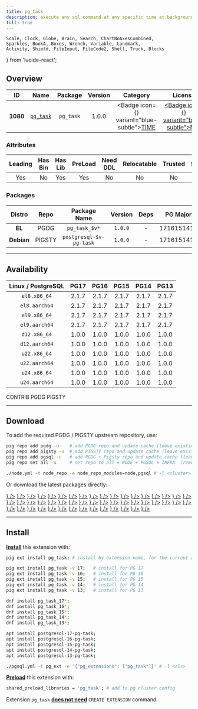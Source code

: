 ```yaml
---
title: pg_task
description: execute any sql command at any specific time at background
full: true
---
```


    Scale, Clock, Globe, Brain, Search, ChartNoAxesCombined,
    Sparkles, BookA, Boxes, Wrench, Variable, Landmark,
    Activity, Shield, FileInput, FileCode2, Shell, Truck, Blocks
} from 'lucide-react';

## Overview

| <TooltipIconButton tooltip="Extension unique identifier" side="top">ID</TooltipIconButton> | <TooltipIconButton tooltip="Extension name" side="top">Name</TooltipIconButton> | <TooltipIconButton tooltip="Package name for installation" side="top">Package</TooltipIconButton> | <TooltipIconButton tooltip="Latest available extension version" side="top">Version</TooltipIconButton> | <TooltipIconButton tooltip="Extension category" side="top">Category</TooltipIconButton> | <TooltipIconButton tooltip="Open source license" side="top">License</TooltipIconButton> | <TooltipIconButton tooltip="Programming language" side="top">Lang</TooltipIconButton> |
|:--------:|:--------:|:----------:|:--------------:|:---------------------------------------:|:------------------------------------------------------:|:----:|
| **1080** | [`pg_task`](https://github.com/RekGRpth/pg_task) | `pg_task` | 1.0.0 | <Badge icon={<Clock />} variant="blue-subtle"><a href="/ext/time" className="no-underline">TIME</a></Badge> | <a href="/ext/list/license#mit" className="no-underline"><Badge icon={<Scale />} variant="blue-subtle">MIT</Badge></a> | <a href="/ext/list/lang#c"><Badge icon={<FileCode2 />} variant="blue-subtle">C</Badge></a> |

### Attributes

| <TooltipIconButton tooltip="The Primary Leading extension in the Package" side="top">Leading</TooltipIconButton> | <TooltipIconButton tooltip="Contains binary utils" side="top">Has Bin</TooltipIconButton> | <TooltipIconButton tooltip="Contains .so shared library files" side="top">Has Lib</TooltipIconButton> | <TooltipIconButton tooltip="Requires preloading via shared_preload_libraries" side="top">PreLoad</TooltipIconButton> | <TooltipIconButton tooltip="Requires CREATE EXTENSION DDL command" side="top">Need DDL</TooltipIconButton> | <TooltipIconButton tooltip="Can be installed in any schema" side="top">Relocatable</TooltipIconButton> | <TooltipIconButton tooltip="Can be created by non-superuser" side="top">Trusted</TooltipIconButton> | <TooltipIconButton tooltip="Schemas used by this extension" side="top">Schemas</TooltipIconButton> |
|:-------:|:-------:|:-------:|:-------:|:--------:|:-----------:|:-------:|:-------:|
| Yes | No | Yes | Yes | No | No | No | - |

### Packages

| <TooltipIconButton tooltip="Linux distribution family, EL or Debian" side="top">Distro</TooltipIconButton> | <TooltipIconButton tooltip="Package repository" side="top">Repo</TooltipIconButton> | <TooltipIconButton tooltip="The RPM/DEB Package Name Pattern (replace $v with real pg major)" side="top">Package Name</TooltipIconButton> | <TooltipIconButton tooltip="Latest package version" side="top">Version</TooltipIconButton> | <TooltipIconButton tooltip="RPM/DEB Package dependencies" side="top">Deps</TooltipIconButton> | <TooltipIconButton tooltip="Available in these PostgreSQL Major Versions" side="top">PG Major</TooltipIconButton> |
|:----------:|:--------:|:------------------------:|:-----------:|:------------:|:------------------:|
|   **EL**   | <Badge variant="blue-subtle"><span className="font-bold">PGDG</span></Badge> | `pg_task_$v*` | `1.0.0` | - | <Badge variant="green-subtle">17</Badge><Badge variant="green-subtle">16</Badge><Badge variant="green-subtle">15</Badge><Badge variant="green-subtle">14</Badge><Badge variant="green-subtle">13</Badge> |
| **Debian** | <Badge variant="amber-subtle"><span className="font-bold">PIGSTY</span></Badge> | `postgresql-$v-pg-task` | `1.0.0` | - | <Badge variant="green-subtle">17</Badge><Badge variant="green-subtle">16</Badge><Badge variant="green-subtle">15</Badge><Badge variant="green-subtle">14</Badge><Badge variant="green-subtle">13</Badge> |



------

## Availability

| <TooltipIconButton tooltip="Linux Distro Arch / PostgreSQL Major Version" side="top">Linux / PostgreSQL </TooltipIconButton> | **PG17** | **PG16** | **PG15** | **PG14** | **PG13** |
|:-----:|:-----:|:-----:|:-----:|:-----:|:-----:|
| `el8.x86_64` | <Badge variant="blue-subtle">2.1.7</Badge> | <Badge variant="blue-subtle">2.1.7</Badge> | <Badge variant="blue-subtle">2.1.7</Badge> | <Badge variant="blue-subtle">2.1.7</Badge> | <Badge variant="blue-subtle">2.1.7</Badge> |
| `el8.aarch64` | <Badge variant="blue-subtle">2.1.7</Badge> | <Badge variant="blue-subtle">2.1.7</Badge> | <Badge variant="blue-subtle">2.1.7</Badge> | <Badge variant="blue-subtle">2.1.7</Badge> | <Badge variant="blue-subtle">2.1.7</Badge> |
| `el9.x86_64` | <Badge variant="blue-subtle">2.1.7</Badge> | <Badge variant="blue-subtle">2.1.7</Badge> | <Badge variant="blue-subtle">2.1.7</Badge> | <Badge variant="blue-subtle">2.1.7</Badge> | <Badge variant="blue-subtle">2.1.7</Badge> |
| `el9.aarch64` | <Badge variant="blue-subtle">2.1.7</Badge> | <Badge variant="blue-subtle">2.1.7</Badge> | <Badge variant="blue-subtle">2.1.7</Badge> | <Badge variant="blue-subtle">2.1.7</Badge> | <Badge variant="blue-subtle">2.1.7</Badge> |
| `d12.x86_64` | <Badge variant="amber-subtle">1.0.0</Badge> | <Badge variant="amber-subtle">1.0.0</Badge> | <Badge variant="amber-subtle">1.0.0</Badge> | <Badge variant="amber-subtle">1.0.0</Badge> | <Badge variant="amber-subtle">1.0.0</Badge> |
| `d12.aarch64` | <Badge variant="amber-subtle">1.0.0</Badge> | <Badge variant="amber-subtle">1.0.0</Badge> | <Badge variant="amber-subtle">1.0.0</Badge> | <Badge variant="amber-subtle">1.0.0</Badge> | <Badge variant="amber-subtle">1.0.0</Badge> |
| `u22.x86_64` | <Badge variant="amber-subtle">1.0.0</Badge> | <Badge variant="amber-subtle">1.0.0</Badge> | <Badge variant="amber-subtle">1.0.0</Badge> | <Badge variant="amber-subtle">1.0.0</Badge> | <Badge variant="amber-subtle">1.0.0</Badge> |
| `u22.aarch64` | <Badge variant="amber-subtle">1.0.0</Badge> | <Badge variant="amber-subtle">1.0.0</Badge> | <Badge variant="amber-subtle">1.0.0</Badge> | <Badge variant="amber-subtle">1.0.0</Badge> | <Badge variant="amber-subtle">1.0.0</Badge> |
| `u24.x86_64` | <Badge variant="amber-subtle">1.0.0</Badge> | <Badge variant="amber-subtle">1.0.0</Badge> | <Badge variant="amber-subtle">1.0.0</Badge> | <Badge variant="amber-subtle">1.0.0</Badge> | <Badge variant="amber-subtle">1.0.0</Badge> |
| `u24.aarch64` | <Badge variant="amber-subtle">1.0.0</Badge> | <Badge variant="amber-subtle">1.0.0</Badge> | <Badge variant="amber-subtle">1.0.0</Badge> | <Badge variant="amber-subtle">1.0.0</Badge> | <Badge variant="amber-subtle">1.0.0</Badge> |

<Badge variant="green-subtle"><span className="font-black">CONTRIB</span></Badge> <Badge variant="blue-subtle"><span className="font-black">PGDG</span></Badge> <Badge variant="amber-subtle"><span className="font-black">PIGSTY</span></Badge>

------

## Download

To add the required PGDG / PIGSTY upstream repository, use:

```bash tab="pig"
pig repo add pgdg -u    # add PGDG repo and update cache (leave existing repos)
pig repo add pigsty -u  # add PIGSTY repo and update cache (leave existing repos)
pig repo add pgsql -u   # add PGDG + Pigsty repo and update cache (leave existing repos)
pig repo set all -u     # set repo to all = NODE + PGSQL + INFRA  (remove existing repos)
```
```bash tab="pigsty"
./node.yml -t node_repo -e node_repo_modules=node,pgsql # -l <cluster>
```

Or download the latest packages directly:

<Files>
    <Folder name="el8.x86_64">
        <a href="https://download.postgresql.org/pub/repos/yum/17/redhat/rhel-8-x86_64/pg_task_17-2.1.7-1PGDG.rhel8.x86_64.rpm"><File name="pg_task_17-2.1.7-1PGDG.rhel8.x86_64.rpm" icon={<Package className="text-emerald-500" />} /></a>
        <a href="https://download.postgresql.org/pub/repos/yum/16/redhat/rhel-8-x86_64/pg_task_16-2.1.7-1PGDG.rhel8.x86_64.rpm"><File name="pg_task_16-2.1.7-1PGDG.rhel8.x86_64.rpm" icon={<Package className="text-emerald-500" />} /></a>
        <a href="https://download.postgresql.org/pub/repos/yum/15/redhat/rhel-8-x86_64/pg_task_15-2.1.7-1PGDG.rhel8.x86_64.rpm"><File name="pg_task_15-2.1.7-1PGDG.rhel8.x86_64.rpm" icon={<Package className="text-emerald-500" />} /></a>
        <a href="https://download.postgresql.org/pub/repos/yum/14/redhat/rhel-8-x86_64/pg_task_14-2.1.7-1PGDG.rhel8.x86_64.rpm"><File name="pg_task_14-2.1.7-1PGDG.rhel8.x86_64.rpm" icon={<Package className="text-emerald-500" />} /></a>
        <a href="https://download.postgresql.org/pub/repos/yum/13/redhat/rhel-8-x86_64/pg_task_13-2.1.7-1PGDG.rhel8.x86_64.rpm"><File name="pg_task_13-2.1.7-1PGDG.rhel8.x86_64.rpm" icon={<Package className="text-emerald-500" />} /></a>
    </Folder>
    <Folder name="el8.aarch64">
        <a href="https://download.postgresql.org/pub/repos/yum/17/redhat/rhel-8-aarch64/pg_task_17-2.1.7-1PGDG.rhel8.aarch64.rpm"><File name="pg_task_17-2.1.7-1PGDG.rhel8.aarch64.rpm" icon={<Package className="text-orange-500" />} /></a>
        <a href="https://download.postgresql.org/pub/repos/yum/16/redhat/rhel-8-aarch64/pg_task_16-2.1.7-1PGDG.rhel8.aarch64.rpm"><File name="pg_task_16-2.1.7-1PGDG.rhel8.aarch64.rpm" icon={<Package className="text-orange-500" />} /></a>
        <a href="https://download.postgresql.org/pub/repos/yum/15/redhat/rhel-8-aarch64/pg_task_15-2.1.7-1PGDG.rhel8.aarch64.rpm"><File name="pg_task_15-2.1.7-1PGDG.rhel8.aarch64.rpm" icon={<Package className="text-orange-500" />} /></a>
        <a href="https://download.postgresql.org/pub/repos/yum/14/redhat/rhel-8-aarch64/pg_task_14-2.1.7-1PGDG.rhel8.aarch64.rpm"><File name="pg_task_14-2.1.7-1PGDG.rhel8.aarch64.rpm" icon={<Package className="text-orange-500" />} /></a>
        <a href="https://download.postgresql.org/pub/repos/yum/13/redhat/rhel-8-aarch64/pg_task_13-2.1.7-1PGDG.rhel8.aarch64.rpm"><File name="pg_task_13-2.1.7-1PGDG.rhel8.aarch64.rpm" icon={<Package className="text-orange-500" />} /></a>
    </Folder>
    <Folder name="el9.x86_64">
        <a href="https://download.postgresql.org/pub/repos/yum/17/redhat/rhel-9-x86_64/pg_task_17-2.1.7-1PGDG.rhel9.x86_64.rpm"><File name="pg_task_17-2.1.7-1PGDG.rhel9.x86_64.rpm" icon={<Package className="text-emerald-500" />} /></a>
        <a href="https://download.postgresql.org/pub/repos/yum/16/redhat/rhel-9-x86_64/pg_task_16-2.1.7-1PGDG.rhel9.x86_64.rpm"><File name="pg_task_16-2.1.7-1PGDG.rhel9.x86_64.rpm" icon={<Package className="text-emerald-500" />} /></a>
        <a href="https://download.postgresql.org/pub/repos/yum/15/redhat/rhel-9-x86_64/pg_task_15-2.1.7-1PGDG.rhel9.x86_64.rpm"><File name="pg_task_15-2.1.7-1PGDG.rhel9.x86_64.rpm" icon={<Package className="text-emerald-500" />} /></a>
        <a href="https://download.postgresql.org/pub/repos/yum/14/redhat/rhel-9-x86_64/pg_task_14-2.1.7-1PGDG.rhel9.x86_64.rpm"><File name="pg_task_14-2.1.7-1PGDG.rhel9.x86_64.rpm" icon={<Package className="text-emerald-500" />} /></a>
        <a href="https://download.postgresql.org/pub/repos/yum/13/redhat/rhel-9-x86_64/pg_task_13-2.1.7-1PGDG.rhel9.x86_64.rpm"><File name="pg_task_13-2.1.7-1PGDG.rhel9.x86_64.rpm" icon={<Package className="text-emerald-500" />} /></a>
    </Folder>
    <Folder name="el9.aarch64">
        <a href="https://download.postgresql.org/pub/repos/yum/17/redhat/rhel-9-aarch64/pg_task_17-2.1.7-1PGDG.rhel9.aarch64.rpm"><File name="pg_task_17-2.1.7-1PGDG.rhel9.aarch64.rpm" icon={<Package className="text-orange-500" />} /></a>
        <a href="https://download.postgresql.org/pub/repos/yum/16/redhat/rhel-9-aarch64/pg_task_16-2.1.7-1PGDG.rhel9.aarch64.rpm"><File name="pg_task_16-2.1.7-1PGDG.rhel9.aarch64.rpm" icon={<Package className="text-orange-500" />} /></a>
        <a href="https://download.postgresql.org/pub/repos/yum/15/redhat/rhel-9-aarch64/pg_task_15-2.1.7-1PGDG.rhel9.aarch64.rpm"><File name="pg_task_15-2.1.7-1PGDG.rhel9.aarch64.rpm" icon={<Package className="text-orange-500" />} /></a>
        <a href="https://download.postgresql.org/pub/repos/yum/14/redhat/rhel-9-aarch64/pg_task_14-2.1.7-1PGDG.rhel9.aarch64.rpm"><File name="pg_task_14-2.1.7-1PGDG.rhel9.aarch64.rpm" icon={<Package className="text-orange-500" />} /></a>
        <a href="https://download.postgresql.org/pub/repos/yum/13/redhat/rhel-9-aarch64/pg_task_13-2.1.7-1PGDG.rhel9.aarch64.rpm"><File name="pg_task_13-2.1.7-1PGDG.rhel9.aarch64.rpm" icon={<Package className="text-orange-500" />} /></a>
    </Folder>
    <Folder name="d12.x86_64">
        <a href="https://repo.pigsty.io/apt/pgsql/bookworm/pool/main/p/pg-task/postgresql-17-pg-task_1.0.0-3PIGSTY~bookworm_amd64.deb"><File name="postgresql-17-pg-task_1.0.0-3PIGSTY~bookworm_amd64.deb" icon={<Box className="text-emerald-500" />} /></a>
        <a href="https://repo.pigsty.io/apt/pgsql/bookworm/pool/main/p/pg-task/postgresql-16-pg-task_1.0.0-3PIGSTY~bookworm_amd64.deb"><File name="postgresql-16-pg-task_1.0.0-3PIGSTY~bookworm_amd64.deb" icon={<Box className="text-emerald-500" />} /></a>
        <a href="https://repo.pigsty.io/apt/pgsql/bookworm/pool/main/p/pg-task/postgresql-15-pg-task_1.0.0-3PIGSTY~bookworm_amd64.deb"><File name="postgresql-15-pg-task_1.0.0-3PIGSTY~bookworm_amd64.deb" icon={<Box className="text-emerald-500" />} /></a>
        <a href="https://repo.pigsty.io/apt/pgsql/bookworm/pool/main/p/pg-task/postgresql-14-pg-task_1.0.0-3PIGSTY~bookworm_amd64.deb"><File name="postgresql-14-pg-task_1.0.0-3PIGSTY~bookworm_amd64.deb" icon={<Box className="text-emerald-500" />} /></a>
        <a href="https://repo.pigsty.io/apt/pgsql/bookworm/pool/main/p/pg-task/postgresql-13-pg-task_1.0.0-3PIGSTY~bookworm_amd64.deb"><File name="postgresql-13-pg-task_1.0.0-3PIGSTY~bookworm_amd64.deb" icon={<Box className="text-emerald-500" />} /></a>
    </Folder>
    <Folder name="d12.aarch64">
        <a href="https://repo.pigsty.io/apt/pgsql/bookworm/pool/main/p/pg-task/postgresql-17-pg-task_1.0.0-3PIGSTY~bookworm_arm64.deb"><File name="postgresql-17-pg-task_1.0.0-3PIGSTY~bookworm_arm64.deb" icon={<Box className="text-orange-500" />} /></a>
        <a href="https://repo.pigsty.io/apt/pgsql/bookworm/pool/main/p/pg-task/postgresql-16-pg-task_1.0.0-3PIGSTY~bookworm_arm64.deb"><File name="postgresql-16-pg-task_1.0.0-3PIGSTY~bookworm_arm64.deb" icon={<Box className="text-orange-500" />} /></a>
        <a href="https://repo.pigsty.io/apt/pgsql/bookworm/pool/main/p/pg-task/postgresql-15-pg-task_1.0.0-3PIGSTY~bookworm_arm64.deb"><File name="postgresql-15-pg-task_1.0.0-3PIGSTY~bookworm_arm64.deb" icon={<Box className="text-orange-500" />} /></a>
        <a href="https://repo.pigsty.io/apt/pgsql/bookworm/pool/main/p/pg-task/postgresql-14-pg-task_1.0.0-3PIGSTY~bookworm_arm64.deb"><File name="postgresql-14-pg-task_1.0.0-3PIGSTY~bookworm_arm64.deb" icon={<Box className="text-orange-500" />} /></a>
        <a href="https://repo.pigsty.io/apt/pgsql/bookworm/pool/main/p/pg-task/postgresql-13-pg-task_1.0.0-3PIGSTY~bookworm_arm64.deb"><File name="postgresql-13-pg-task_1.0.0-3PIGSTY~bookworm_arm64.deb" icon={<Box className="text-orange-500" />} /></a>
    </Folder>
    <Folder name="u22.x86_64">
        <a href="https://repo.pigsty.io/apt/pgsql/jammy/pool/main/p/pg-task/postgresql-17-pg-task_1.0.0-3PIGSTY~jammy_amd64.deb"><File name="postgresql-17-pg-task_1.0.0-3PIGSTY~jammy_amd64.deb" icon={<Box className="text-emerald-500" />} /></a>
        <a href="https://repo.pigsty.io/apt/pgsql/jammy/pool/main/p/pg-task/postgresql-16-pg-task_1.0.0-3PIGSTY~jammy_amd64.deb"><File name="postgresql-16-pg-task_1.0.0-3PIGSTY~jammy_amd64.deb" icon={<Box className="text-emerald-500" />} /></a>
        <a href="https://repo.pigsty.io/apt/pgsql/jammy/pool/main/p/pg-task/postgresql-15-pg-task_1.0.0-3PIGSTY~jammy_amd64.deb"><File name="postgresql-15-pg-task_1.0.0-3PIGSTY~jammy_amd64.deb" icon={<Box className="text-emerald-500" />} /></a>
        <a href="https://repo.pigsty.io/apt/pgsql/jammy/pool/main/p/pg-task/postgresql-14-pg-task_1.0.0-3PIGSTY~jammy_amd64.deb"><File name="postgresql-14-pg-task_1.0.0-3PIGSTY~jammy_amd64.deb" icon={<Box className="text-emerald-500" />} /></a>
        <a href="https://repo.pigsty.io/apt/pgsql/jammy/pool/main/p/pg-task/postgresql-13-pg-task_1.0.0-3PIGSTY~jammy_amd64.deb"><File name="postgresql-13-pg-task_1.0.0-3PIGSTY~jammy_amd64.deb" icon={<Box className="text-emerald-500" />} /></a>
    </Folder>
    <Folder name="u22.aarch64">
        <a href="https://repo.pigsty.io/apt/pgsql/jammy/pool/main/p/pg-task/postgresql-17-pg-task_1.0.0-3PIGSTY~jammy_arm64.deb"><File name="postgresql-17-pg-task_1.0.0-3PIGSTY~jammy_arm64.deb" icon={<Box className="text-orange-500" />} /></a>
        <a href="https://repo.pigsty.io/apt/pgsql/jammy/pool/main/p/pg-task/postgresql-16-pg-task_1.0.0-3PIGSTY~jammy_arm64.deb"><File name="postgresql-16-pg-task_1.0.0-3PIGSTY~jammy_arm64.deb" icon={<Box className="text-orange-500" />} /></a>
        <a href="https://repo.pigsty.io/apt/pgsql/jammy/pool/main/p/pg-task/postgresql-15-pg-task_1.0.0-3PIGSTY~jammy_arm64.deb"><File name="postgresql-15-pg-task_1.0.0-3PIGSTY~jammy_arm64.deb" icon={<Box className="text-orange-500" />} /></a>
        <a href="https://repo.pigsty.io/apt/pgsql/jammy/pool/main/p/pg-task/postgresql-14-pg-task_1.0.0-3PIGSTY~jammy_arm64.deb"><File name="postgresql-14-pg-task_1.0.0-3PIGSTY~jammy_arm64.deb" icon={<Box className="text-orange-500" />} /></a>
        <a href="https://repo.pigsty.io/apt/pgsql/jammy/pool/main/p/pg-task/postgresql-13-pg-task_1.0.0-3PIGSTY~jammy_arm64.deb"><File name="postgresql-13-pg-task_1.0.0-3PIGSTY~jammy_arm64.deb" icon={<Box className="text-orange-500" />} /></a>
    </Folder>
    <Folder name="u24.x86_64">
        <a href="https://repo.pigsty.io/apt/pgsql/noble/pool/main/p/pg-task/postgresql-17-pg-task_1.0.0-3PIGSTY~noble_amd64.deb"><File name="postgresql-17-pg-task_1.0.0-3PIGSTY~noble_amd64.deb" icon={<Box className="text-emerald-500" />} /></a>
        <a href="https://repo.pigsty.io/apt/pgsql/noble/pool/main/p/pg-task/postgresql-16-pg-task_1.0.0-3PIGSTY~noble_amd64.deb"><File name="postgresql-16-pg-task_1.0.0-3PIGSTY~noble_amd64.deb" icon={<Box className="text-emerald-500" />} /></a>
        <a href="https://repo.pigsty.io/apt/pgsql/noble/pool/main/p/pg-task/postgresql-15-pg-task_1.0.0-3PIGSTY~noble_amd64.deb"><File name="postgresql-15-pg-task_1.0.0-3PIGSTY~noble_amd64.deb" icon={<Box className="text-emerald-500" />} /></a>
        <a href="https://repo.pigsty.io/apt/pgsql/noble/pool/main/p/pg-task/postgresql-14-pg-task_1.0.0-3PIGSTY~noble_amd64.deb"><File name="postgresql-14-pg-task_1.0.0-3PIGSTY~noble_amd64.deb" icon={<Box className="text-emerald-500" />} /></a>
        <a href="https://repo.pigsty.io/apt/pgsql/noble/pool/main/p/pg-task/postgresql-13-pg-task_1.0.0-3PIGSTY~noble_amd64.deb"><File name="postgresql-13-pg-task_1.0.0-3PIGSTY~noble_amd64.deb" icon={<Box className="text-emerald-500" />} /></a>
    </Folder>
    <Folder name="u24.aarch64">
        <a href="https://repo.pigsty.io/apt/pgsql/noble/pool/main/p/pg-task/postgresql-17-pg-task_1.0.0-3PIGSTY~noble_arm64.deb"><File name="postgresql-17-pg-task_1.0.0-3PIGSTY~noble_arm64.deb" icon={<Box className="text-orange-500" />} /></a>
        <a href="https://repo.pigsty.io/apt/pgsql/noble/pool/main/p/pg-task/postgresql-16-pg-task_1.0.0-3PIGSTY~noble_arm64.deb"><File name="postgresql-16-pg-task_1.0.0-3PIGSTY~noble_arm64.deb" icon={<Box className="text-orange-500" />} /></a>
        <a href="https://repo.pigsty.io/apt/pgsql/noble/pool/main/p/pg-task/postgresql-15-pg-task_1.0.0-3PIGSTY~noble_arm64.deb"><File name="postgresql-15-pg-task_1.0.0-3PIGSTY~noble_arm64.deb" icon={<Box className="text-orange-500" />} /></a>
        <a href="https://repo.pigsty.io/apt/pgsql/noble/pool/main/p/pg-task/postgresql-14-pg-task_1.0.0-3PIGSTY~noble_arm64.deb"><File name="postgresql-14-pg-task_1.0.0-3PIGSTY~noble_arm64.deb" icon={<Box className="text-orange-500" />} /></a>
        <a href="https://repo.pigsty.io/apt/pgsql/noble/pool/main/p/pg-task/postgresql-13-pg-task_1.0.0-3PIGSTY~noble_arm64.deb"><File name="postgresql-13-pg-task_1.0.0-3PIGSTY~noble_arm64.deb" icon={<Box className="text-orange-500" />} /></a>
    </Folder>
</Files>

------

## Install

[**Install**](/docs/pgsql/extension/install) this extension with:

```bash tab="pig"
pig ext install pg_task; # install by extension name, for the current active PG version

pig ext install pg_task -v 17;   # install for PG 17
pig ext install pg_task -v 16;   # install for PG 16
pig ext install pg_task -v 15;   # install for PG 15
pig ext install pg_task -v 14;   # install for PG 14
pig ext install pg_task -v 13;   # install for PG 13
```
```bash tab="yum" 
dnf install pg_task_17*;
dnf install pg_task_16*;
dnf install pg_task_15*;
dnf install pg_task_14*;
dnf install pg_task_13*;
```
```bash tab="apt" 
apt install postgresql-17-pg-task;
apt install postgresql-16-pg-task;
apt install postgresql-15-pg-task;
apt install postgresql-14-pg-task;
apt install postgresql-13-pg-task;
```
```bash tab="ansible"
./pgsql.yml -t pg_ext -e '{"pg_extensions": ["pg_task"]}' # -l <cls>
```

[**Preload**](/docs/pgsql/extension/load) this extension with:

```bash
shared_preload_libraries = 'pg_task'; # add to pg cluster config
```

Extension `pg_task` [**does not need**](/docs/pgsql/extension/create#list-of-extensions-without-ddl) `CREATE EXTENSION` command.


